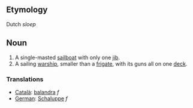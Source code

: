 ==Etymology==
Dutch ''sloep''

==Noun==

# A single-masted [[sailboat]] with only one [[jib]].
# A sailing [[warship]], smaller than a [[frigate]], with its guns all on one [[deck]].

=== Translations ===
*[[Català]]: [[balandra]] ''f''
*[[German]]: [[Schaluppe]] ''f''